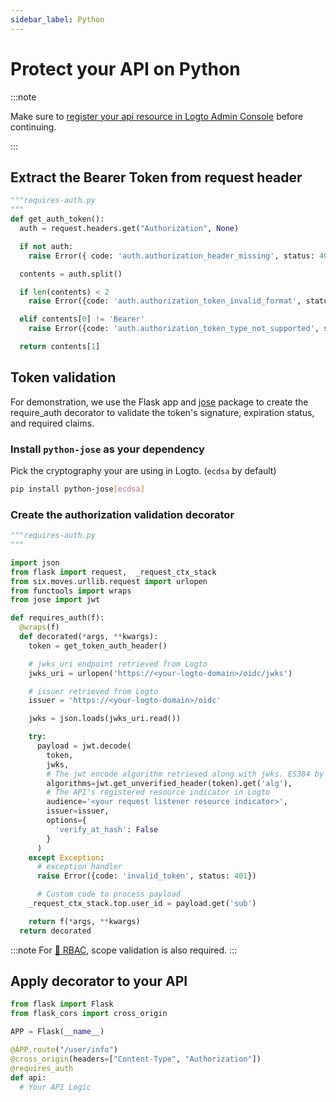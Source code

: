 ```yaml
---
sidebar_label: Python
---
```



# Protect your API on Python

:::note

Make sure to [register your api resource in Logto Admin Console](./README.mdx#register-the-api-resources-using-logto-admin-console) before continuing.

:::

## Extract the Bearer Token from request header

```python
"""requires-auth.py
"""
def get_auth_token():
  auth = request.headers.get("Authorization", None)

  if not auth:
    raise Error({ code: 'auth.authorization_header_missing', status: 401 })

  contents = auth.split()

  if len(contents) < 2
    raise Error({code: 'auth.authorization_token_invalid_format', status: 401})

  elif contents[0] != 'Bearer'
    raise Error({code: 'auth.authorization_token_type_not_supported', status: 401})

  return contents[1]

```

## Token validation

For demonstration, we use the Flask app and [jose](https://github.com/mpdavis/python-jose) package to create the require_auth decorator to validate the token's signature, expiration status, and required claims.

### Install `python-jose` as your dependency

Pick the cryptography your are using in Logto. (`ecdsa` by default)

```sh
pip install python-jose[ecdsa]
```

<RetrieveOidcConfiguration />

### Create the authorization validation decorator

```python
"""requires-auth.py
"""

import json
from flask import request,  _request_ctx_stack
from six.moves.urllib.request import urlopen
from functools import wraps
from jose import jwt

def requires_auth(f):
  @wraps(f)
  def decorated(*args, **kwargs):
    token = get_token_auth_header()

    # jwks_uri endpoint retrieved from Logto
    jwks_uri = urlopen('https://<your-logto-domain>/oidc/jwks')

    # issuer retrieved from Logto
    issuer = 'https://<your-logto-domain>/oidc'

    jwks = json.loads(jwks_uri.read())

    try:
      payload = jwt.decode(
        token,
        jwks,
        # The jwt encode algorithm retrieved along with jwks. ES384 by default
        algorithms=jwt.get_unverified_header(token).get('alg'),
        # The API's registered resource indicator in Logto
        audience='<your request listener resource indicator>',
        issuer=issuer,
        options={
          'verify_at_hash': False
        }
      )
    except Exception:
      # exception handler
      raise Error({code: 'invalid_token', status: 401})

      # Custom code to process payload
    _request_ctx_stack.top.user_id = payload.get('sub')

    return f(*args, **kwargs)
  return decorated

```

:::note
For [🔐 RBAC](/docs/recipes/rbac), scope validation is also required.
:::

## Apply decorator to your API

```python
from flask import Flask
from flask_cors import cross_origin

APP = Flask(__name__)

@APP.route("/user/info")
@cross_origin(headers=["Content-Type", "Authorization"])
@requires_auth
def api:
  # Your API Logic

```
